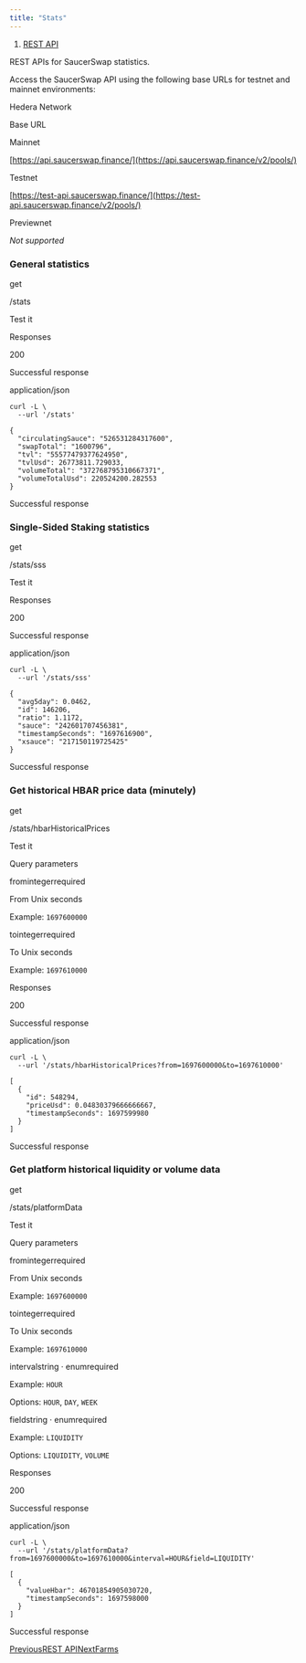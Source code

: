 ```yaml
---
title: "Stats"
---
```


1. [REST API](/developer/rest-api)

REST APIs for SaucerSwap statistics.

Access the SaucerSwap API using the following base URLs for testnet and mainnet environments:

Hedera Network

Base URL

Mainnet

[https://api.saucerswap.finance/](https://api.saucerswap.finance/v2/pools/)

Testnet

[https://test-api.saucerswap.finance/](https://test-api.saucerswap.finance/v2/pools/)

Previewnet

*Not supported*

### General statistics

get

/stats

Test it

Responses

200

Successful response

application/json

<Tabs />

```
curl -L \
  --url '/stats'
```

<Tabs />

```
{
  "circulatingSauce": "526531284317600",
  "swapTotal": "1600796",
  "tvl": "55577479377624950",
  "tvlUsd": 26773811.729033,
  "volumeTotal": "372768795310667371",
  "volumeTotalUsd": 220524200.282553
}
```

Successful response

### Single-Sided Staking statistics

get

/stats/sss

Test it

Responses

200

Successful response

application/json

<Tabs />

```
curl -L \
  --url '/stats/sss'
```

<Tabs />

```
{
  "avg5day": 0.0462,
  "id": 146206,
  "ratio": 1.1172,
  "sauce": "242601707456381",
  "timestampSeconds": "1697616900",
  "xsauce": "217150119725425"
}
```

Successful response

### Get historical HBAR price data (minutely)

get

/stats/hbarHistoricalPrices

Test it

Query parameters

fromintegerrequired

From Unix seconds

Example: `1697600000`

tointegerrequired

To Unix seconds

Example: `1697610000`

Responses

200

Successful response

application/json

<Tabs />

```
curl -L \
  --url '/stats/hbarHistoricalPrices?from=1697600000&to=1697610000'
```

<Tabs />

```
[
  {
    "id": 548294,
    "priceUsd": 0.04830379666666667,
    "timestampSeconds": 1697599980
  }
]
```

Successful response

### Get platform historical liquidity or volume data

get

/stats/platformData

Test it

Query parameters

fromintegerrequired

From Unix seconds

Example: `1697600000`

tointegerrequired

To Unix seconds

Example: `1697610000`

intervalstring · enumrequired

Example: `HOUR`

Options: `HOUR`, `DAY`, `WEEK`

fieldstring · enumrequired

Example: `LIQUIDITY`

Options: `LIQUIDITY`, `VOLUME`

Responses

200

Successful response

application/json

<Tabs />

```
curl -L \
  --url '/stats/platformData?from=1697600000&to=1697610000&interval=HOUR&field=LIQUIDITY'
```

<Tabs />

```
[
  {
    "valueHbar": 46701854905030720,
    "timestampSeconds": 1697598000
  }
]
```

Successful response

[PreviousREST API](/developer/rest-api)[NextFarms](/developer/rest-api/farms)
